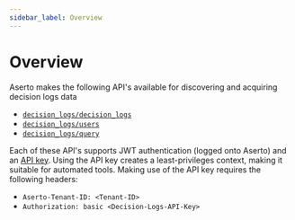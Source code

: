 ```yaml
---
sidebar_label: Overview
---
```


# Overview

Aserto makes the following API's available for discovering and acquiring decision logs data
* [`decision_logs/decision_logs`](/docs/decision-logs-guide/api/decision_logs)
* [`decision_logs/users`](/docs/decision-logs-guide/api/users)
* [`decision_logs/query`](/docs/decision-logs-guide/api/query)

Each of these API's supports JWT authentication (logged onto Aserto) and an
[API key](/docs/decision-logs-guide/console#decision-logs-api-key). Using the API key creates a least-privileges 
context, making it suitable for automated tools. Making use of the API key requires the following headers:
- `Aserto-Tenant-ID: <Tenant-ID>`
- `Authorization: basic <Decision-Logs-API-Key>`
